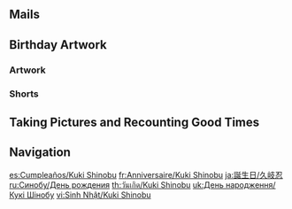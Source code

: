 {{Birthday Intro}}

==Mails==
{{Mails by Category Table|Kuki Shinobu Birthday Mails|noheader=1}}

==Birthday Artwork==
===Artwork===
{{Artwork by Category Table
|Character Birthday Artwork
|category = Kuki Shinobu Birthday Artwork
|header = Kuki Shinobu's Birthday Artwork
}}

===Shorts===
{{Artwork by Category Table
|Character Shorts
|category = Kuki Shinobu Birthday Artwork
|header = Kuki Shinobu's Birthday Shorts
}}

==Taking Pictures and Recounting Good Times==
{{Transclude|Taking Pictures and Recounting Good Times/Kuki Shinobu|Stories|main=1|top=1}}

==Navigation==
{{Character Navbox|Birthday}}

[[es:Cumpleaños/Kuki Shinobu]]
[[fr:Anniversaire/Kuki Shinobu]]
[[ja:誕生日/久岐忍]]
[[ru:Синобу/День рождения]]
[[th:วันเกิด/Kuki Shinobu]]
[[uk:День народження/Кукі Шінобу]]
[[vi:Sinh Nhật/Kuki Shinobu]]